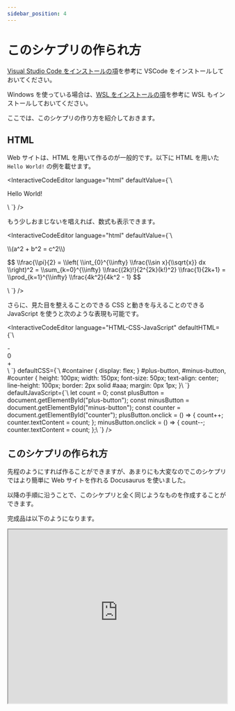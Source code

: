 ```yaml
---
sidebar_position: 4
---
```



# このシケプリの作られ方

[Visual Studio Code をインストールの項](/docs/03extras/02vscode/)を参考に VSCode をインストールしておいてください。

Windows を使っている場合は、[WSL をインストールの項](/docs/03extras/01wsl/)を参考に WSL もインストールしておいてください。

ここでは、このシケプリの作り方を紹介しておきます。

## HTML

Web サイトは、HTML を用いて作るのが一般的です。以下に HTML を用いた `Hello World!` の例を載せます。

<InteractiveCodeEditor
  language="html"
  defaultValue={`\
<!DOCTYPE html>
<html lang="ja">
  <head>
    <meta charset="UTF-8" />
    <meta name="viewport" content="width=device-width, initial-scale=1.0" />
    <title>Document</title>
  </head>
  <body>
    <p>Hello World!</p>
  </body>
</html>\
`}
/>

もう少しおまじないを唱えれば、数式も表示できます。

<InteractiveCodeEditor
  language="html"
  defaultValue={`\
<!DOCTYPE html>
<html lang="ja">
  <head>
    <meta charset="UTF-8" />
    <meta name="viewport" content="width=device-width, initial-scale=1.0" />
    <title>Document</title>
    <link rel="stylesheet" href="https://cdn.jsdelivr.net/npm/katex@0.16.3/dist/katex.min.css" integrity="sha384-Juol1FqnotbkyZUT5Z7gUPjQ9gzlwCENvUZTpQBAPxtusdwFLRy382PSDx5UUJ4/" crossorigin="anonymous">
    <script defer src="https://cdn.jsdelivr.net/npm/katex@0.16.3/dist/katex.min.js" integrity="sha384-97gW6UIJxnlKemYavrqDHSX3SiygeOwIZhwyOKRfSaf0JWKRVj9hLASHgFTzT+0O" crossorigin="anonymous"></script>
    <script defer src="https://cdn.jsdelivr.net/npm/katex@0.16.3/dist/contrib/auto-render.min.js" integrity="sha384-+VBxd3r6XgURycqtZ117nYw44OOcIax56Z4dCRWbxyPt0Koah1uHoK0o4+/RRE05" crossorigin="anonymous" onload="renderMathInElement(document.body);"></script>
  </head>
  <body>
    <p> \\(a^2 + b^2 = c^2\\) </p>
    <p>
      $$
      \\frac{\\pi}{2} =
        \\left( \\int_{0}^{\\infty} \\frac{\\sin x}{\\sqrt{x}} dx \\right)^2 =
        \\sum_{k=0}^{\\infty} \\frac{(2k)!}{2^{2k}(k!)^2} \\frac{1}{2k+1} =
        \\prod_{k=1}^{\\infty} \\frac{4k^2}{4k^2 - 1}
      $$
    </p>
  </body>
</html>\
`}
/>

さらに、見た目を整えることのできる CSS と動きを与えることのできる JavaScript を使うと次のような表現も可能です。

<InteractiveCodeEditor
  language="HTML-CSS-JavaScript"
  defaultHTML={`\
<!DOCTYPE html>
<html lang="ja">
  <head>
    <meta charset="UTF-8" />
    <meta name="viewport" content="width=device-width, initial-scale=1.0" />
    <title>Document</title>
    <link rel="stylesheet" href="./style.css" />
  </head>
  <body>
    <div id="container">
      <div id="minus-button">-</div>
      <div id="counter">0</div>
      <div id="plus-button">+</div>
    </div>
  </body>
  <script src="./script.js"></script>
</html>\
`}
  defaultCSS={`\
#container {
  display: flex;
}
#plus-button,
#minus-button,
#counter {
  height: 100px;
  width: 150px;
  font-size: 50px;
  text-align: center;
  line-height: 100px;
  border: 2px solid #aaa;
  margin: 0px 1px;
}\
`}
  defaultJavaScript={`\
let count = 0;
const plusButton = document.getElementById("plus-button");
const minusButton = document.getElementById("minus-button");
const counter = document.getElementById("counter");
plusButton.onclick = () => {
    count++;
    counter.textContent = count;
};
minusButton.onclick = () => {
    count--;
    counter.textContent = count;
};\
`}
/>

## このシケプリの作られ方

先程のようにすれば作ることができますが、あまりにも大変なのでこのシケプリではより簡単に Web サイトを作れる Docusaurus を使いました。

以降の手順に沿うことで、このシケプリと全く同じようなものを作成することができます。

<DocCardList />

完成品は以下のようになります。

<iframe
  width="100%"
  height="400vw"
  src="https://docusaurus-sample.onrender.com/docs/intro"
></iframe>
